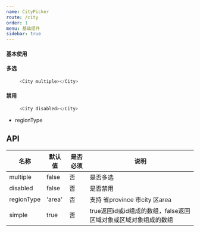 ```yaml
---
name: CityPicker
route: /city
order: 1
menu: 基础组件
sidebar: true
---
```


#### 基本使用
<Row>
    <Col span={6}>
<City></City>
</Col>
</Row>



#### 多选

<Row>
    <Col span={6}>
     <City multiple regionType='city'></City>
    </Col>
</Row>

```js
     <City multiple></City>
```

#### 禁用
<Row>
    <Col span={6}>
     <City disabled></City>
    </Col>
</Row>

```js
     <City disabled></City>
```
- regionType

## API

|名称|默认值|是否必须|说明|
|----|  ----| ----| ----|
|multiple|false|否|是否多选|
|disabled|false|否|是否禁用|
|regionType|'area'|否|支持 省province  市city  区area|
|simple|true|否| true返回id或id组成的数组，false返回区域对象或区域对象组成的数组|
